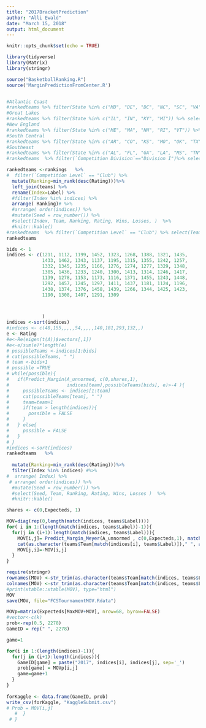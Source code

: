 ```yaml
---
title: "2017BracketPrediction"
author: "Alli Ewald"
date: "March 15, 2018"
output: html_document
---
```


```r
knitr::opts_chunk$set(echo = TRUE)
```


```r
library(tidyverse)
library(Matrix)
library(stringr)
```

```r
source("BasketballRanking.R")
source('MarginPredictionFromCenter.R')



```

```r
#Atlantic Coast
#rankedteams %>% filter(State %in% c("MD", "DE", "DC", "NC", "SC", "VA")) %>% select(Team, Index, Rating, Wins, Losses)
#Great Lakes
#rankedteams %>% filter(State %in% c("IL", "IN", "KY", "MI")) %>% select(Team, Index, Rating, Wins, Losses)
#New England
#rankedteams %>% filter(State %in% c("ME", "MA", "NH", "RI", "VT")) %>% select(Team, Index, Rating, Wins, Losses)
#South Central
#rankedteams %>% filter(State %in% c("AR", "CO", "KS", "MO", "OK", "TX", "WY")) %>% filter(`Competition Division`=="Division I") %>% select(Team, Index, Rating, Wins, Losses)
#Southeast
#rankedteams %>% filter(State %in% c("AL", "FL", "GA", "LA", "MS", "TN")) %>% filter(`Competition Division`=="Division I")%>% select(Team, Index, Rating, Wins, Losses)
#rankedteams  %>% filter(`Competition Division`=="Division I")%>% select(Team, Index, Rating, Wins, Losses)

rankedteams <-rankings   %>% 
#  filter(`Competition Level` == "Club") %>% 
  mutate(Ranking=min_rank(desc(Rating)))%>%
  left_join(teams) %>% 
  rename(Index=Label) %>%
  #filter(Index %in% indices) %>%
  arrange( Ranking)# %>% 
  #arrange( order(indices)) %>%
  #mutate(Seed = row_number()) %>% 
  #select(Index, Team, Ranking, Rating, Wins, Losses, )  %>% 
  #knitr::kable()
#rankedteams  %>% filter(`Competition Level` == "Club") %>% select(Team, Index, Rating, Wins, Losses) %>% .$Index
rankedteams
```

```r
bids <- 1
indices <- c(1211, 1112, 1199, 1452, 1323, 1268, 1388, 1321, 1435,
             1433, 1462, 1343, 1137, 1195, 1315, 1355, 1242, 1257,
             1332, 1345, 1235, 1166, 1276, 1274, 1277, 1329, 1348,
             1305, 1436, 1233, 1240, 1300, 1413, 1314, 1246, 1417,
             1139, 1278, 1153, 1173, 1116, 1371, 1455, 1243, 1448,
             1292, 1457, 1245, 1297, 1411, 1437, 1181, 1124, 1196,
             1438, 1374, 1376, 1458, 1439, 1266, 1344, 1425, 1423,
             1190, 1308, 1407, 1291, 1309



             )
indices <-sort(indices)
#indices <- c(48,155,,,,,54,,,,,140,181,293,132,,)
e <- Rating
#e<-Re(eigen(t(A))$vectors[,1])
#e<-e/sum(e)*length(e)
# possibleTeams <-indices[1:bids]
# cat(possibleTeams, " ")
# team <-bids+1
# possible =TRUE
# while(possible){
#   if(Predict_Margin(A_unnormed, c(0,shares,1),
#                     indices[team],possibleTeams[bids], e)>-4 ){
#     possibleTeams <- indices[1:team]
#     cat(possibleTeams[team], " ")
#     team=team+1
#     if(team > length(indices)){
#       possible = FALSE
#     }
#   } else{
#     possible = FALSE
#   }
# }
#indices <-sort(indices)
rankedteams   %>% 
  
  mutate(Ranking=min_rank(desc(Rating)))%>%
  filter(Index %in% indices) #%>%
#  arrange( Index) %>% 
 # arrange( order(indices)) %>%
  #mutate(Seed = row_number()) %>%  
  #select(Seed, Team, Ranking, Rating, Wins, Losses )  %>% 
  #knitr::kable()

shares <- c(0,Expecteds, 1)
```
```r

MOV=diag(rep(0,length(match(indices, teams$Label))))
for( i in 1:(length(match(indices, teams$Label))-1)){
  for(j in (i+1):length(match(indices, teams$Label))){
    MOV[i,j]= Predict_Margin_Meyer(A_unnormed , c(0,Expecteds,1), match(indices[j], teams$Label), match(indices[i], teams$Label), e)
    cat(as.character(teams$Team[match(indices[i], teams$Label)])," ", as.character(teams$Team[match(indices[j], teams$Label)]), ":", MOV[i,j], "\n")
    MOV[j,i]=-MOV[i,j]
  }
}


```




```r
require(stringr)
rownames(MOV) <-str_trim(as.character(teams$Team[match(indices, teams$Label)]))
colnames(MOV) <-str_trim(as.character(teams$Team[match(indices, teams$Label)]))
#print(xtable::xtable(MOV), type="html")
MOV
save(MOV, file="FCSTournamentMOV.Rdata")


```

```r

MOVp=matrix(Expecteds[MaxMOV+MOV], nrow=68, byrow=FALSE)
#vector<-c(k)
prob<-rep(0.5, 2278)
GameID = rep(" ", 2278)

game=1

for(i in 1:(length(indices)-1)){
  for(j in (i+1):length(indices)){
    GameID[game] = paste("2017", indices[i], indices[j], sep='_')
    prob[game] = MOVp[i,j]
    game=game+1
  }
}
  
forKaggle <- data.frame(GameID, prob) 
write_csv(forKaggle, "KaggleSubmit.csv")
# Prob = MOV[i,j]
   #  }
 # }

```
